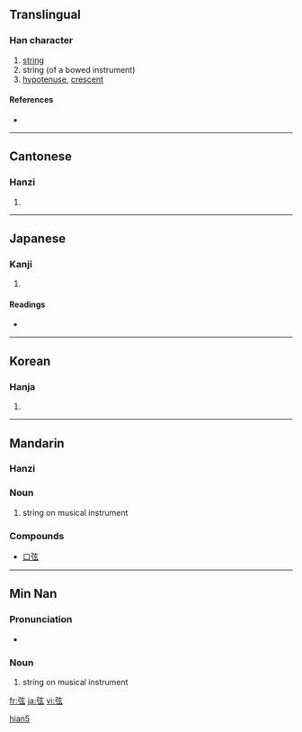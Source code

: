{{see|絃}}
==Translingual==

===Han character===
{{Han char|rn=57|rad=弓|as=05|sn=8|four=1023<sub>2</sub>|canj=弓卜女戈 (NYVI)}}

# [[string]]
# string (of a bowed instrument)
# [[hypotenuse]], [[crescent]]

====References====
* {{Han ref|kx=0357.310|dkj=09754|dj=0674.130|hdz=20993.070|uh=5F26|ud=24358|bh=A9B6|bd=43446}}

----

==Cantonese==

===Hanzi===
{{yue-hanzi|jyut=|y=yin4}}

# {{defn|Cantonese}}

----

==Japanese==

===Kanji===
{{ja-kanji|grade=c|rs=弓05}}

# {{defn|Japanese}}

====Readings====
* {{ja-readings|on=[[げん]] (gen)|kun=[[つる]] (tsuru)}}

----

==Korean==

===Hanja===
{{ko-hanja|hangeul=현|eumhun=|rv=hyeon|mr=hyŏn|y=hyen}}

# {{defn|Korean}}

----

==Mandarin==
{{zh-forms|[[Special:Prefixindex/弦|弦]]|[[Special:Prefixindex/弦|弦]] or [[絃]]}}

===Hanzi===
{{cmn-hanzi|pin=[[xián]] ([[xian2]])|wg=hsien<sup>2</sup>}}

===Noun===
{{cmn-noun|ts|pin=xián|pint=xian2|rs=弓05}}

# string on musical instrument

===Compounds===
* [[口弦]]

----

==Min Nan==

===Pronunciation===
* {{IPA|[ hɪɛn˧˥ ]}}

===Noun===
{{nan-noun|ts|poj=hiân|pojt=hian5|rs=弓05}}

# {{literary|lang=nan-tw|skey=弓05}} string on musical instrument

[[Category:nan-cn:Literary|hian5]]

[[fr:弦]]
[[ja:弦]]
[[vi:弦]]
